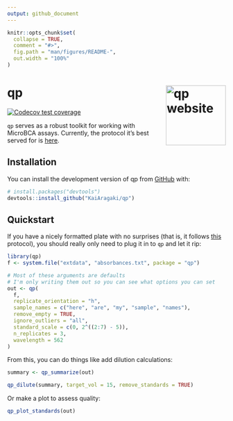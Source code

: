 ```yaml
---
output: github_document
---
```


<!-- README.md is generated from README.Rmd. Please edit that file -->

```r
knitr::opts_chunk$set(
  collapse = TRUE,
  comment = "#>",
  fig.path = "man/figures/README-",
  out.width = "100%"
)
```

# qp <a href="https://kaiaragaki.github.io/qp/"><img src="man/figures/logo.png" align="right" height="138" alt="qp website" /></a>

<!-- badges: start -->
[![Codecov test coverage](https://codecov.io/gh/KaiAragaki/qp/branch/master/graph/badge.svg)](https://app.codecov.io/gh/KaiAragaki/qp?branch=master)
<!-- badges: end -->

`qp` serves as a robust toolkit for working with MicroBCA assays. Currently, the protocol it's best served for is [here](https://kai.quarto.pub/bok/western-blot.html#protein-quantification).

## Installation

You can install the development version of qp from [GitHub](https://github.com/) with:

``` r
# install.packages("devtools")
devtools::install_github("KaiAragaki/qp")
```

## Quickstart

If you have a nicely formatted plate with no surprises (that is, it follows [this](https://kai.quarto.pub/bok/western-blot.html#protein-quantification) protocol), you should really only need to plug it in to `qp` and let it rip:

```r
library(qp)
f <- system.file("extdata", "absorbances.txt", package = "qp")

# Most of these arguments are defaults
# I'm only writing them out so you can see what options you can set
out <- qp(
  f,
  replicate_orientation = "h",
  sample_names = c("here", "are", "my", "sample", "names"),
  remove_empty = TRUE,
  ignore_outliers = "all",
  standard_scale = c(0, 2^((2:7) - 5)),
  n_replicates = 3,
  wavelength = 562
)
```

From this, you can do things like add dilution calculations:

```r
summary <- qp_summarize(out)

qp_dilute(summary, target_vol = 15, remove_standards = TRUE)
```

Or make a plot to assess quality:

```r
qp_plot_standards(out)
```
